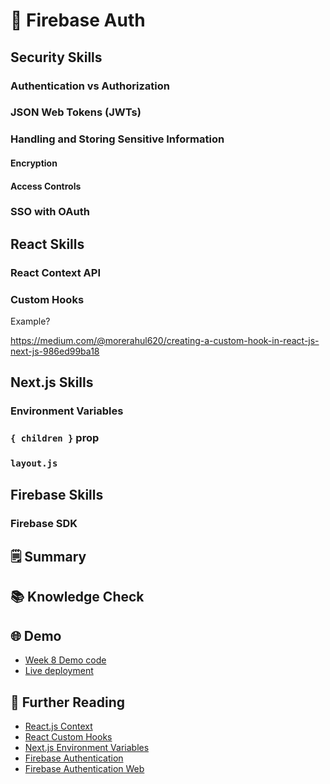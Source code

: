 # 🚧 Firebase Auth

## Security Skills

### Authentication vs Authorization

### JSON Web Tokens (JWTs)

### Handling and Storing Sensitive Information

#### Encryption

#### Access Controls

### SSO with OAuth

## React Skills

### React Context API

### Custom Hooks

Example?

https://medium.com/@morerahul620/creating-a-custom-hook-in-react-js-next-js-986ed99ba18

## Next.js Skills

### Environment Variables

### `{ children }` prop

### `layout.js`

## Firebase Skills

### Firebase SDK

## 🗒️ Summary

## 📚 Knowledge Check

## 🌐 Demo

- [Week 8 Demo code](https://github.com/warsylewicz/webdev2-demos/tree/master/app/week8)
- [Live deployment](https://webdev2-demos.vercel.app/week8)

## 📖 Further Reading

- [React.js Context](https://react.dev/learn/passing-data-deeply-with-context)
- [React Custom Hooks](https://react.dev/learn/reusing-logic-with-custom-hooks)
- [Next.js Environment Variables](https://nextjs.org/docs/app/building-your-application/configuring/environment-variables)
- [Firebase Authentication](https://firebase.google.com/docs/auth)
- [Firebase Authentication Web](https://firebase.google.com/docs/auth/web/start)
